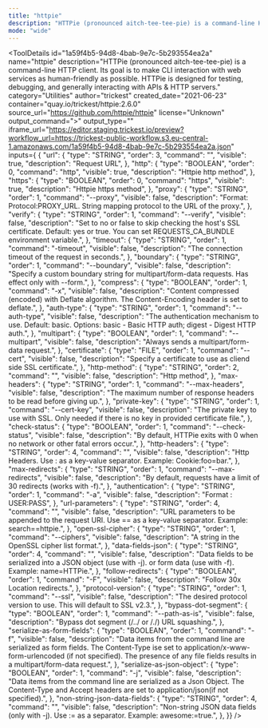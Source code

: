 ```yaml
---
title: "httpie"
description: "HTTPie (pronounced aitch-tee-tee-pie) is a command-line HTTP client. Its goal is to make CLI interaction with web services as human-friendly as possible. HTTPie is designed for testing, debugging, and generally interacting with APIs & HTTP servers."
mode: "wide"
---
```



<ToolDetails
  id="1a59f4b5-94d8-4bab-9e7c-5b293554ea2a"
  name="httpie"
  description="HTTPie (pronounced aitch-tee-tee-pie) is a command-line HTTP client. Its goal is to make CLI interaction with web services as human-friendly as possible. HTTPie is designed for testing, debugging, and generally interacting with APIs & HTTP servers."
  category="Utilities"
  author="trickest"
  created_date="2021-06-23"
  container="quay.io/trickest/httpie:2.6.0"
  source_url="https://github.com/httpie/httpie"
  license="Unknown"
  output_command=">"
  output_type=""
  iframe_url="https://editor.staging.trickest.io/preview?workflow_url=https://trickest-public-workflow.s3.eu-central-1.amazonaws.com/1a59f4b5-94d8-4bab-9e7c-5b293554ea2a.json"
  inputs={ {
  "url": {
    "type": "STRING",
    "order": 3,
    "command": "",
    "visible": true,
    "description": "Request URL",
  },
  "http": {
    "type": "BOOLEAN",
    "order": 0,
    "command": "http",
    "visible": true,
    "description": "Httpie http method",
  },
  "https": {
    "type": "BOOLEAN",
    "order": 0,
    "command": "https",
    "visible": true,
    "description": "Httpie https method",
  },
  "proxy": {
    "type": "STRING",
    "order": 1,
    "command": "--proxy",
    "visible": false,
    "description": "Format: Protocol:PROXY_URL. String mapping protocol to the URL of the proxy.",
  },
  "verify": {
    "type": "STRING",
    "order": 1,
    "command": "--verify",
    "visible": false,
    "description": "Set to no or false to skip checking the host's SSL certificate. Default: yes or true. You can set REQUESTS_CA_BUNDLE environment variable.",
  },
  "timeout": {
    "type": "STRING",
    "order": 1,
    "command": "-timeout",
    "visible": false,
    "description": "The connection timeout of the request in seconds.",
  },
  "boundary": {
    "type": "STRING",
    "order": 1,
    "command": "--boundary",
    "visible": false,
    "description": "Specify a custom boundary string for multipart/form-data requests. Has effect only with --form.",
  },
  "compress": {
    "type": "BOOLEAN",
    "order": 1,
    "command": "-x",
    "visible": false,
    "description": "Content compressed (encoded) with Deflate algorithm. The Content-Encoding header is set to deflate.",
  },
  "auth-type": {
    "type": "STRING",
    "order": 1,
    "command": "--auth-type",
    "visible": false,
    "description": "The authentication mechanism to use. Default: basic. Options: basic - Basic HTTP auth;  digest -  Digest HTTP auth.",
  },
  "multipart": {
    "type": "BOOLEAN",
    "order": 1,
    "command": "--multipart",
    "visible": false,
    "description": "Always sends a multipart/form-data request.",
  },
  "certificate": {
    "type": "FILE",
    "order": 1,
    "command": "--cert",
    "visible": false,
    "description": "Specify a certificate to use as cliend side SSL certificate.",
  },
  "http-method": {
    "type": "STRING",
    "order": 2,
    "command": "",
    "visible": false,
    "description": "Http method",
  },
  "max-headers": {
    "type": "STRING",
    "order": 1,
    "command": "--max-headers",
    "visible": false,
    "description": "The maximum number of response headers to be read before giving up.",
  },
  "private-key": {
    "type": "STRING",
    "order": 1,
    "command": "--cert-key",
    "visible": false,
    "description": "The private key to use with SSL. Only needed if there is no key in provided certificate file.",
  },
  "check-status": {
    "type": "BOOLEAN",
    "order": 1,
    "command": "--check-status",
    "visible": false,
    "description": "By default, HTTPie exits with 0 when no network or other fatal errors occur.",
  },
  "http-headers": {
    "type": "STRING",
    "order": 4,
    "command": "",
    "visible": false,
    "description": "Http Headers. Use : as a key-value separator. Example:  Cookie:foo=bar.",
  },
  "max-redirects": {
    "type": "STRING",
    "order": 1,
    "command": "--max-redirects",
    "visible": false,
    "description": "By default, requests have a limit of 30 redirects (works with -f).",
  },
  "authentication": {
    "type": "STRING",
    "order": 1,
    "command": "-a",
    "visible": false,
    "description": "Format :  USER:PASS",
  },
  "url-parameters": {
    "type": "STRING",
    "order": 4,
    "command": "",
    "visible": false,
    "description": "URL parameters to be appended to the request URI. Use == as a key-value separator. Example: search==httpie.",
  },
  "open-ssl-cipher": {
    "type": "STRING",
    "order": 1,
    "command": "--ciphers",
    "visible": false,
    "description": "A string in the OpenSSL cipher list format.",
  },
  "data-fields-json": {
    "type": "STRING",
    "order": 4,
    "command": "",
    "visible": false,
    "description": "Data fields to be serialized into a JSON object (use with -j). or form data (use with -f). Example: name=HTTPie.",
  },
  "follow-redirects": {
    "type": "BOOLEAN",
    "order": 1,
    "command": "-F",
    "visible": false,
    "description": "Follow 30x Location redirects.",
  },
  "protocol-version": {
    "type": "STRING",
    "order": 1,
    "command": "--ssl",
    "visible": false,
    "description": "The desired protocol version to use. This will default to SSL v2.3.",
  },
  "bypass-dot-segment": {
    "type": "BOOLEAN",
    "order": 1,
    "command": "--path-as-is",
    "visible": false,
    "description": "Bypass dot segment (/../ or /./) URL squashing.",
  },
  "serialize-as-form-fields": {
    "type": "BOOLEAN",
    "order": 1,
    "command": "-f",
    "visible": false,
    "description": "Data items from the command line are serialized as form fields. The Content-Type ise set to application/x-www-form-urlencoded (if not specified). The presence of any file fields results in a multipart/form-data request.",
  },
  "serialize-as-json-object": {
    "type": "BOOLEAN",
    "order": 1,
    "command": "-j",
    "visible": false,
    "description": "Data items from the command line are serialized as a Json Object. The Content-Type and Accept headers are set to application/json(if not specified).",
  },
  "non-string-json-data-fields": {
    "type": "STRING",
    "order": 4,
    "command": "",
    "visible": false,
    "description": "Non-string JSON data fields (only with -j). Use := as a separator. Example:  awesome:=true.",
  },
}}
/>